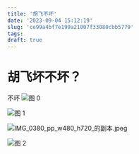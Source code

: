 ```yaml
---
title: '胡飞不坏'
date: '2023-09-04 15:12:19'
slug: 'ce99a4bf7e199a21007f33080cbb5779'
tags:
draft: true
---
```

# 胡飞坏不坏？

不坏
![图 0](https://res.cloudinary.com/brickhu/image/upload/v1693812894/md/c866ac7657c05fe45a1c63a6e2828a568d340a3fbb7a65159a6e6151fa1a03eb.jpg)  

![图 1](https://static.ruwu.xyz/74a70c4ecb9f8728512226134f50a37f215e94a32bc51ef6511c1d75c29f9597.jpeg)  

![IMG_0380_pp_w480_h720_的副本.jpeg](https://s2.loli.net/2023/09/04/TvcXhCAVUGgzSKn.jpg)

![图 2](https://s2.loli.net/2023/09/04/luw69GPiTveF3cx.webp)  
